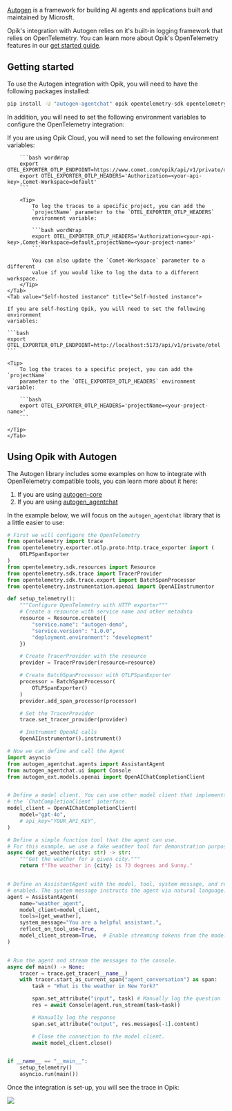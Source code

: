 [Autogen](https://microsoft.github.io/autogen/stable/) is a framework for
building AI agents and applications built and maintained by Microsft.

Opik's integration with Autogen relies on it's built-in logging framework that
relies on OpenTelemetry. You can learn more about Opik's OpenTelemetry features
in our [get started guide](/tracing/opentelemetry/overview).

## Getting started

To use the Autogen integration with Opik, you will need to have the following
packages installed:

```bash
pip install -U "autogen-agentchat" opik opentelemetry-sdk opentelemetry-instrumentation-openai
```

In addition, you will need to set the following environment variables to
configure the OpenTelemetry integration:

<Tabs>
    <Tab value="Opik Cloud" title="Opik Cloud">
        If you are using Opik Cloud, you will need to set the following
        environment variables:
            
        ```bash wordWrap
        export OTEL_EXPORTER_OTLP_ENDPOINT=https://www.comet.com/opik/api/v1/private/otel
        export OTEL_EXPORTER_OTLP_HEADERS='Authorization=<your-api-key>,Comet-Workspace=default'
        ```

        <Tip>
            To log the traces to a specific project, you can add the
            `projectName` parameter to the `OTEL_EXPORTER_OTLP_HEADERS`
            environment variable:

            ```bash wordWrap
            export OTEL_EXPORTER_OTLP_HEADERS='Authorization=<your-api-key>,Comet-Workspace=default,projectName=<your-project-name>'
            ```

            You can also update the `Comet-Workspace` parameter to a different
            value if you would like to log the data to a different workspace.
        </Tip>
    </Tab>
    <Tab value="Self-hosted instance" title="Self-hosted instance">

    If you are self-hosting Opik, you will need to set the following environment
    variables:

    ```bash
    export OTEL_EXPORTER_OTLP_ENDPOINT=http://localhost:5173/api/v1/private/otel
    ```

    <Tip>
        To log the traces to a specific project, you can add the `projectName`
        parameter to the `OTEL_EXPORTER_OTLP_HEADERS` environment variable:

        ```bash
        export OTEL_EXPORTER_OTLP_HEADERS='projectName=<your-project-name>'
        ```

    </Tip>
    </Tab>

</Tabs>

## Using Opik with Autogen

The Autogen library includes some examples on how to integrate with OpenTelemetry
compatible tools, you can learn more about it here:

1. If you are using [autogen-core](https://microsoft.github.io/autogen/stable/user-guide/core-user-guide/framework/telemetry.html)
2. If you are using [autogen_agentchat](https://microsoft.github.io/autogen/stable/user-guide/agentchat-user-guide/tracing.html)

In the example below, we will focus on the `autogen_agentchat` library that is a
little easier to use:

```python
# First we will configure the OpenTelemetry
from opentelemetry import trace
from opentelemetry.exporter.otlp.proto.http.trace_exporter import (
    OTLPSpanExporter
)
from opentelemetry.sdk.resources import Resource
from opentelemetry.sdk.trace import TracerProvider
from opentelemetry.sdk.trace.export import BatchSpanProcessor
from opentelemetry.instrumentation.openai import OpenAIInstrumentor

def setup_telemetry():
    """Configure OpenTelemetry with HTTP exporter"""
    # Create a resource with service name and other metadata
    resource = Resource.create({
        "service.name": "autogen-demo",
        "service.version": "1.0.0",
        "deployment.environment": "development"
    })

    # Create TracerProvider with the resource
    provider = TracerProvider(resource=resource)

    # Create BatchSpanProcessor with OTLPSpanExporter
    processor = BatchSpanProcessor(
        OTLPSpanExporter()
    )
    provider.add_span_processor(processor)

    # Set the TracerProvider
    trace.set_tracer_provider(provider)

    # Instrument OpenAI calls
    OpenAIInstrumentor().instrument()

# Now we can define and call the Agent
import asyncio
from autogen_agentchat.agents import AssistantAgent
from autogen_agentchat.ui import Console
from autogen_ext.models.openai import OpenAIChatCompletionClient


# Define a model client. You can use other model client that implements
# the `ChatCompletionClient` interface.
model_client = OpenAIChatCompletionClient(
    model="gpt-4o",
    # api_key="YOUR_API_KEY",
)

# Define a simple function tool that the agent can use.
# For this example, we use a fake weather tool for demonstration purposes.
async def get_weather(city: str) -> str:
    """Get the weather for a given city."""
    return f"The weather in {city} is 73 degrees and Sunny."


# Define an AssistantAgent with the model, tool, system message, and reflection
# enabled. The system message instructs the agent via natural language.
agent = AssistantAgent(
    name="weather_agent",
    model_client=model_client,
    tools=[get_weather],
    system_message="You are a helpful assistant.",
    reflect_on_tool_use=True,
    model_client_stream=True,  # Enable streaming tokens from the model client.
)


# Run the agent and stream the messages to the console.
async def main() -> None:
    tracer = trace.get_tracer(__name__)
    with tracer.start_as_current_span("agent_conversation") as span:
        task = "What is the weather in New York?"

        span.set_attribute("input", task) # Manually log the question
        res = await Console(agent.run_stream(task=task))

        # Manually log the response
        span.set_attribute("output", res.messages[-1].content)

        # Close the connection to the model client.
        await model_client.close()


if __name__ == "__main__":
    setup_telemetry()
    asyncio.run(main())
```

Once the integration is set-up, you will see the trace in Opik:

<Frame>
  <img src="/img/tracing/autogen_integration.png" />
</Frame>
